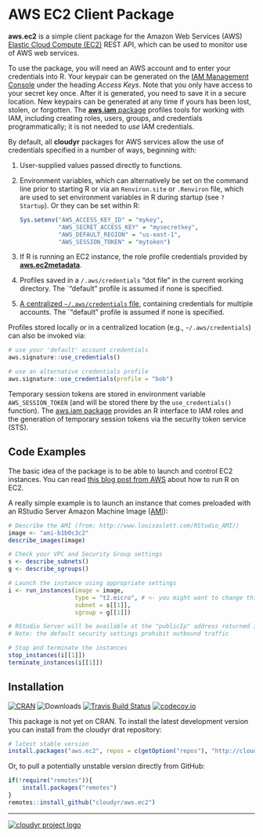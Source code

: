 # AWS EC2 Client Package

**aws.ec2** is a simple client package for the Amazon Web Services (AWS) [Elastic Cloud Compute (EC2)](http://aws.amazon.com/ec2/) REST API, which can be used to monitor use of AWS web services.

To use the package, you will need an AWS account and to enter your credentials into R. Your keypair can be generated on the [IAM Management Console](https://aws.amazon.com/) under the heading *Access Keys*. Note that you only have access to your secret key once. After it is generated, you need to save it in a secure location. New keypairs can be generated at any time if yours has been lost, stolen, or forgotten. The [**aws.iam** package](https://github.com/cloudyr/aws.iam) profiles tools for working with IAM, including creating roles, users, groups, and credentials programmatically; it is not needed to *use* IAM credentials.

By default, all **cloudyr** packages for AWS services allow the use of credentials specified in a number of ways, beginning with:

 1. User-supplied values passed directly to functions.
 2. Environment variables, which can alternatively be set on the command line prior to starting R or via an `Renviron.site` or `.Renviron` file, which are used to set environment variables in R during startup (see `? Startup`). Or they can be set within R:
 
    ```R
    Sys.setenv("AWS_ACCESS_KEY_ID" = "mykey",
               "AWS_SECRET_ACCESS_KEY" = "mysecretkey",
               "AWS_DEFAULT_REGION" = "us-east-1",
               "AWS_SESSION_TOKEN" = "mytoken")
    ```
 3. If R is running an EC2 instance, the role profile credentials provided by [**aws.ec2metadata**](https://cran.r-project.org/package=aws.ec2metadata).
 4. Profiles saved in a `/.aws/credentials` "dot file" in the current working directory. The `"default" profile is assumed if none is specified.
 5. [A centralized `~/.aws/credentials` file](https://blogs.aws.amazon.com/security/post/Tx3D6U6WSFGOK2H/A-New-and-Standardized-Way-to-Manage-Credentials-in-the-AWS-SDKs), containing credentials for multiple accounts. The `"default" profile is assumed if none is specified.

Profiles stored locally or in a centralized location (e.g., `~/.aws/credentials`) can also be invoked via:

```R
# use your 'default' account credentials
aws.signature::use_credentials()

# use an alternative credentials profile
aws.signature::use_credentials(profile = "bob")
```

Temporary session tokens are stored in environment variable `AWS_SESSION_TOKEN` (and will be stored there by the `use_credentials()` function). The [aws.iam package](https://github.com/cloudyr/aws.iam/) provides an R interface to IAM roles and the generation of temporary session tokens via the security token service (STS).

## Code Examples

The basic idea of the package is to be able to launch and control EC2 instances. You can read [this blog post from AWS](https://blogs.aws.amazon.com/bigdata/post/Tx3IJSB6BMHWZE5/Running-R-on-AWS) about how to run R on EC2.

A really simple example is to launch an instance that comes preloaded with an RStudio Server Amazon Machine Image ([AMI](http://www.louisaslett.com/RStudio_AMI/)):

```r
# Describe the AMI (from: http://www.louisaslett.com/RStudio_AMI/)
image <- "ami-b1b0c3c2"
describe_images(image)

# Check your VPC and Security Group settings
s <- describe_subnets()
g <- describe_sgroups()

# Launch the instance using appropriate settings
i <- run_instances(image = image, 
                   type = "t2.micro", # <- you might want to change this
                   subnet = s[[1]], 
                   sgroup = g[[1]])

# RStudio Server will be available at the "publicIp" address returned in `i`
# Note: the default security settings prohibit outbound traffic

# Stop and terminate the instances
stop_instances(i[[1]])
terminate_instances(i[[1]])
```


## Installation

[![CRAN](https://www.r-pkg.org/badges/version/aws.ec2)](https://cran.r-project.org/package=aws.ec2)
![Downloads](https://cranlogs.r-pkg.org/badges/aws.ec2)
[![Travis Build Status](https://travis-ci.org/cloudyr/aws.ec2.png?branch=master)](https://travis-ci.org/cloudyr/aws.ec2)
[![codecov.io](https://codecov.io/github/cloudyr/aws.ec2/coverage.svg?branch=master)](https://codecov.io/github/cloudyr/aws.ec2?branch=master)

This package is not yet on CRAN. To install the latest development version you can install from the cloudyr drat repository:

```R
# latest stable version
install.packages("aws.ec2", repos = c(getOption("repos"), "http://cloudyr.github.io/drat"))
```

Or, to pull a potentially unstable version directly from GitHub:

```R
if(!require("remotes")){
    install.packages("remotes")
}
remotes::install_github("cloudyr/aws.ec2")
```


---
[![cloudyr project logo](http://i.imgur.com/JHS98Y7.png)](https://github.com/cloudyr)
